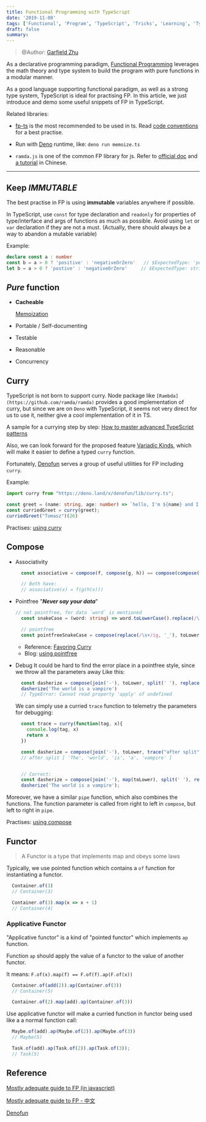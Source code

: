 ```yaml
---
title: Functional Programming with TypeScript
date: '2019-11-08'
tags: ['Functional', 'Program', 'TypeScript', 'Tricks', 'Learning', 'Type System']
draft: false
summary: 
---
```

> @Author: [Garfield Zhu](https://github.com/GarfieldZHU/)


As a declarative programming paradigm, [Functional Programming](https://en.wikipedia.org/wiki/Functional_programming) leverages the math theory and type system to build the program with pure functions in a modular manner.

As a good language supporting functional paradigm, as well as a strong type system, TypeScript is ideal for practising FP.
In this article, we just introduce and demo some useful snippets of FP in TypeScript.


Related libraries:

- [fp-ts](https://github.com/gcanti/fp-ts) is the most recommended to be used in ts. Read [code conventions](https://gcanti.github.io/fp-ts/guides/code-conventions.html) for a best practise.

- Run with [Deno](https://deno.land/) runtime, like:
  `deno run memoize.ts`

- `ramda.js` is one of the common FP library for js.
  Refer to [official doc](https://ramdajs.com/docs/) and [a tutorial](https://www.ruanyifeng.com/blog/2017/03/ramda.html) in Chinese.

---

## Keep *IMMUTABLE*

The best practise in FP is using **immutable** variables anywhere if possible. 

In TypeScript, use `const` for type declaration and `readonly` for properties of type/interface and args of functions as much as possible. Avoid using `let` or `var` declaration if they are not a must. (Actually, there should always be a way to abandon a mutable variable) 

Example:

```typescript
declare const a : number
const b = a > 0 ? 'positive' : 'negativeOrZero'   // $ExpectedType: 'positive' | 'negativeOrZero'
let b = a > 0 ? 'postive' : 'negativeOrZero'     // $ExpectedType: string
```

## *Pure* function

- **Cacheable**
  
  [Memoization](./memoize.ts)

- Portable / Self-documenting
- Testable
- Reasonable
- Concurrency

## Curry

TypeScript is not born to support curry. Node package like `[Rambda](https://github.com/ramda/ramda)` provides a good implementation of curry, but since we are on `Deno` with TypeScript, it seems not very direct for us to use it, neither give a cool implementation of it in TS. 

A sample for a currying step by step: [How to master advanced TypeScript patterns](https://www.freecodecamp.org/news/typescript-curry-ramda-types-f747e99744ab/)

Also, we can look forward for the proposed feature [Variadic Kinds](https://github.com/Microsoft/TypeScript/issues/5453), which will make it easier to define a typed `curry` function. 

Fortunately, [Denofun](https://github.com/galkowskit/denofun) serves a group of useful utilities for FP including `curry`.

Example:

```typescript
import curry from "https://deno.land/x/denofun/lib/curry.ts";

const greet = (name: string, age: number) => `hello, I'm ${name} and I'm ${age} years old`;
const curriedGreet = curry(greet);
curriedGreet("Tomasz")(26) 
```

Practises: [using curry](./curry.ts)

## Compose

- Associativity

  ```typescript
    const associative = compose(f, compose(g, h)) == compose(compose(f, g), h)

    // Both have:
    // associative(x) = f(g(h(x)))
  ```

- Pointfree
  "***Never say your data***"

  ```typescript
  // not pointfree, for data `word` is mentioned
    const snakeCase = (word: string) => word.toLowerCase().replace(/\s+/ig, '_')

    // pointfree
    const pointfreeSnakeCase = compose(replace(/\s+/ig, '_'), toLowerCase);

  ```

  - Reference: [Favoring Curry](https://fr.umio.us/favoring-curry/)
  - Blog: [using pointfree](http://www.ruanyifeng.com/blog/2017/03/pointfree.html)

- Debug 
  It could be hard to find the error place in a pointfree style, since we throw all the parameters away
  Like this:

  ```typescript
    const dasherize = compose(join('-'), toLower, split(' '), replace(/\s{2,}/ig, ' '))
    dasherize('The world is a vampire')
    // TypeError: Cannot read property 'apply' of undefined
  ```

  We can simply use a curried `trace` function to telemetry the parameters for debugging:

  ```typescript
    const trace = curry(function(tag, x){
      console.log(tag, x)
      return x
    })

    const dasherize = compose(join('-'), toLower, trace("after split"), split(' '), replace(/\s{2,}/ig, ' '));
    // after split [ 'The', 'world', 'is', 'a', 'vampire' ]


    // Correct:
    const dasherize = compose(join('-'), map(toLower), split(' '), replace(/\s{2,}/ig, ' '))
    dasherize('The world is a vampire');
  ```

Moreover, we have a similar `pipe` function, which also combines the functions.
The function parameter is called from right to left in `compose`, but left to right in `pipe`.

Practises: [using compose](./compose.ts)

## Functor

> A Functor is a type that implements map and obeys some laws

Typically, we use pointed function which contains a `of` function for instantiating a functor.

```typescript
  Container.of(3)
  // Container(3)

  Container.of(3).map(x => x + 1)
  // Container(4)
```

### Applicative Functor

"Applicative functor" is a kind of "pointed functor" which implements `ap` function.

Function `ap` should apply the value of a functor to the value of another functor. 

It means: `F.of(x).map(f) == F.of(f).ap(F.of(x))`



```typescript
  Container.of(add(2)).ap(Container.of(3))
  // Container(5)

  Container.of(2).map(add).ap(Container.of(3))
```

Use applicative functor will make a curried function in functor being used like a a normal function call:

```typescript
  Maybe.of(add).ap(Maybe.of(2)).ap(Maybe.of(3))
  // Maybe(5)

  Task.of(add).ap(Task.of(2)).ap(Task.of(3));
  // Task(5)

```


## Reference

[Mostly adequate guide to FP (in javascript)](https://mostly-adequate.gitbooks.io/mostly-adequate-guide/)

[Mostly adequate guide to FP - 中文](https://llh911001.gitbooks.io/mostly-adequate-guide-chinese/content/)

[Denofun](https://github.com/galkowskit/denofun)
